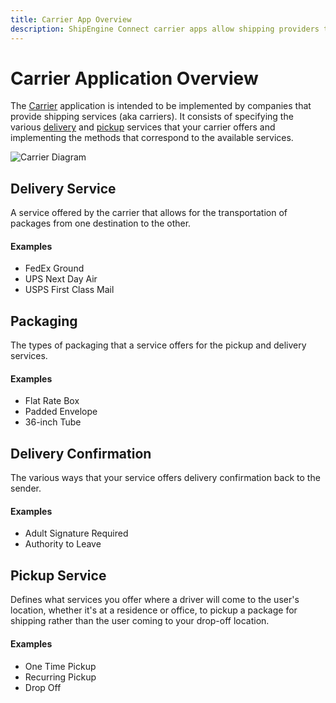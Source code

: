 ```yaml
---
title: Carrier App Overview
description: ShipEngine Connect carrier apps allow shipping providers to integrate their rating, labeling, tracking, and manifesting functionality
---
```


# Carrier Application Overview

The [Carrier](../reference/carrier.mdx) application is intended to be implemented by companies that provide shipping services (aka carriers).
It consists of specifying the various [delivery](../reference/delivery-service.mdx) and [pickup](../reference/pickup-service.mdx) services that
your carrier offers and implementing the methods that correspond to the available services.

![Carrier Diagram](/img/carrier-app/carrier-diagram.svg)

## Delivery Service

A service offered by the carrier that allows for the transportation of packages from one destination to the other.

#### Examples

- FedEx Ground
- UPS Next Day Air
- USPS First Class Mail

## Packaging

The types of packaging that a service offers for the pickup and delivery services.

#### Examples

- Flat Rate Box
- Padded Envelope
- 36-inch Tube

## Delivery Confirmation

The various ways that your service offers delivery confirmation back to the sender.

#### Examples

- Adult Signature Required
- Authority to Leave

## Pickup Service

Defines what services you offer where a driver will come to the user's location, whether it's at a residence or office,
to pickup a package for shipping rather than the user coming to your drop-off location.

#### Examples

- One Time Pickup
- Recurring Pickup
- Drop Off

